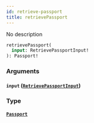 ```yaml
---
id: retrieve-passport
title: retrievePassport
---
```



No description

```graphql
retrievePassport(
  input: RetrievePassportInput!
): Passport!
```


### Arguments

#### `input` ([`RetrievePassportInput`](../../references/inputs/retrieve-passport-input))




### Type

#### [`Passport`](../../references/objects/passport) 






